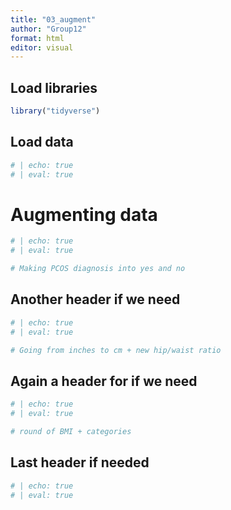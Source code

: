 ```yaml
---
title: "03_augment"
author: "Group12"
format: html
editor: visual
---
```


## Load libraries

```r
library("tidyverse")
```

## Load data

```r
# | echo: true
# | eval: true

```

# Augmenting data

```r
# | echo: true
# | eval: true

# Making PCOS diagnosis into yes and no


```

## Another header if we need

```r
# | echo: true
# | eval: true

# Going from inches to cm + new hip/waist ratio

```

## Again a header for if we need

```r
# | echo: true
# | eval: true

# round of BMI + categories

```

## Last header if needed

```r
# | echo: true
# | eval: true




```
